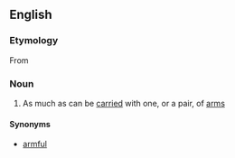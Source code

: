 ==English==

===Etymology===
From {{compound|en|arm|load}}

===Noun===
{{en-noun}}

# As much as can be [[carried]] with one, or a pair, of [[arm]]s

====Synonyms====
* [[armful]]